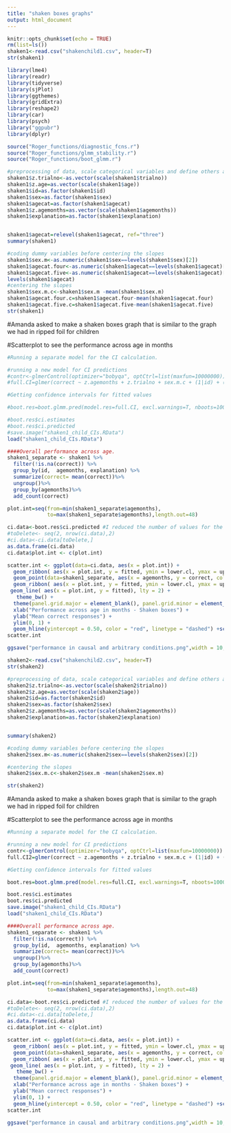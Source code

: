 ```yaml
---
title: "shaken boxes graphs"
output: html_document
---
```


```r
knitr::opts_chunk$set(echo = TRUE)
rm(list=ls()) 
shaken1<-read.csv("shakenchild1.csv", header=T)
str(shaken1)
```

```r
library(lme4)
library(readr)
library(tidyverse)
library(sjPlot)
library(ggthemes)
library(gridExtra)
library(reshape2)
library(car)
library(psych)
library("ggpubr")
library(dplyr)

source("Roger_functions/diagnostic_fcns.r")
source("Roger_functions/glmm_stability.r")
source("Roger_functions/boot_glmm.r")
```


```r
#preprocessing of data, scale categorical variables and define others as factor
shaken1$z.trialno<-as.vector(scale(shaken1$trialno))
shaken1$z.age=as.vector(scale(shaken1$age))
shaken1$id=as.factor(shaken1$id)
shaken1$sex=as.factor(shaken1$sex)
shaken1$agecat=as.factor(shaken1$agecat)
shaken1$z.agemonths=as.vector(scale(shaken1$agemonths))
shaken1$explanation=as.factor(shaken1$explanation)


shaken1$agecat=relevel(shaken1$agecat, ref="three")
summary(shaken1)

#coding dummy variables before centering the slopes
shaken1$sex.m<-as.numeric(shaken1$sex==levels(shaken1$sex)[2])
shaken1$agecat.four<-as.numeric(shaken1$agecat==levels(shaken1$agecat)[3])
shaken1$agecat.five<-as.numeric(shaken1$agecat==levels(shaken1$agecat)[2])
levels(shaken1$agecat)
#centering the slopes
shaken1$sex.m.c<-shaken1$sex.m -mean(shaken1$sex.m)
shaken1$agecat.four.c=shaken1$agecat.four-mean(shaken1$agecat.four)
shaken1$agecat.five.c=shaken1$agecat.five-mean(shaken1$agecat.five)
str(shaken1)
```

#Amanda asked to make a shaken boxes graph that is similar to the graph we had in ripped foil for children

#Scatterplot to see the performance across age in months
```r
#Running a separate model for the CI calculation.

#running a new model for CI predictions
#contr<-glmerControl(optimizer="bobyqa", optCtrl=list(maxfun=10000000))
#full.CI=glmer(correct ~ z.agemonths + z.trialno + sex.m.c + (1|id) + (1|boxtype) + (0+z.trialno|id),data=shaken1, family=binomial, control=contr)

```

```r
#Getting confidence intervals for fitted values

#boot.res=boot.glmm.pred(model.res=full.CI, excl.warnings=T, nboots=1000, resol=48, level=0.95, use="z.agemonths", n.cores="all-1", para=T)#with para=T your computer will get very slow so I recommend using this option particularly when you don't need to work with the PC in parallel (the CI calculation will be a lot faster though)

#boot.res$ci.estimates
#boot.res$ci.predicted
#save.image("shaken1_child_CIs.RData")
load("shaken1_child_CIs.RData")
```

```r
####Overall performance across age.
shaken1_separate <- shaken1 %>%
  filter(!is.na(correct)) %>%
  group_by(id,  agemonths, explanation) %>% 
  summarize(correct= mean(correct))%>%
  ungroup()%>%
  group_by(agemonths)%>%
  add_count(correct)

plot.int=seq(from=min(shaken1_separate$agemonths),
             to=max(shaken1_separate$agemonths),length.out=48)

ci.data<-boot.res$ci.predicted #I reduced the number of values for the confidence intervals. did not match the actual data.
#toDelete<- seq(2, nrow(ci.data),2)
#ci.data<-ci.data[toDelete,]
as.data.frame(ci.data)
ci.data$plot.int <- c(plot.int)
```


```r
scatter.int <- ggplot(data=ci.data, aes(x = plot.int)) +
  geom_ribbon( aes(x = plot.int, y = fitted, ymin = lower.cl, ymax = upper.cl), fill = "grey", alpha = 0.5)+
  geom_point(data=shaken1_separate, aes(x = agemonths, y = correct, color=explanation), size = shaken1_separate$n, alpha = 0.8) +
  geom_ribbon( aes(x = plot.int, y = fitted, ymin = lower.cl, ymax = upper.cl), fill = "grey", alpha = 0.5) +
 geom_line( aes(x = plot.int, y = fitted), lty = 2) +
   theme_bw() +
  theme(panel.grid.major = element_blank(), panel.grid.minor = element_blank()) +
  xlab("Performance across age in months - Shaken boxes") +
  ylab("Mean correct responses") +
  ylim(0, 1) +
  geom_hline(yintercept = 0.50, color = "red", linetype = "dashed") +scale_colour_manual(values = c("Dark Grey", "Black", "Red"))+ theme(legend.position= "none") + scale_x_continuous(breaks = seq(from = 36, to = 72, by = 4))
scatter.int

ggsave("performance in causal and arbitrary conditions.png",width = 10, height = 5, scale=0.7)

```


```r
shaken2<-read.csv("shakenchild2.csv", header=T)
str(shaken2)
```


```r
#preprocessing of data, scale categorical variables and define others as factor
shaken2$z.trialno<-as.vector(scale(shaken2$trialno))
shaken2$z.age=as.vector(scale(shaken2$age))
shaken2$id=as.factor(shaken2$id)
shaken2$sex=as.factor(shaken2$sex)
shaken2$z.agemonths=as.vector(scale(shaken2$agemonths))
shaken2$explanation=as.factor(shaken2$explanation)


summary(shaken2)

#coding dummy variables before centering the slopes
shaken2$sex.m<-as.numeric(shaken2$sex==levels(shaken2$sex)[2])

#centering the slopes
shaken2$sex.m.c<-shaken2$sex.m -mean(shaken2$sex.m)

str(shaken2)
```

#Amanda asked to make a shaken boxes graph that is similar to the graph we had in ripped foil for children

#Scatterplot to see the performance across age in months
```r
#Running a separate model for the CI calculation.

#running a new model for CI predictions
contr<-glmerControl(optimizer="bobyqa", optCtrl=list(maxfun=10000000))
full.CI2=glmer(correct ~ z.agemonths + z.trialno + sex.m.c + (1|id) + (1|boxtype) + (0+z.trialno|id),data=shaken2, family=binomial, control=contr)

```

```r
#Getting confidence intervals for fitted values

boot.res=boot.glmm.pred(model.res=full.CI, excl.warnings=T, nboots=1000, resol=48, level=0.95, use="z.agemonths", n.cores="all-1", para=T)#with para=T your computer will get very slow so I recommend using this option particularly when you don't need to work with the PC in parallel (the CI calculation will be a lot faster though)

boot.res$ci.estimates
boot.res$ci.predicted
save.image("shaken1_child_CIs.RData")
load("shaken1_child_CIs.RData")
```

```r
####Overall performance across age.
shaken1_separate <- shaken1 %>%
  filter(!is.na(correct)) %>%
  group_by(id,  agemonths, explanation) %>% 
  summarize(correct= mean(correct))%>%
  ungroup()%>%
  group_by(agemonths)%>%
  add_count(correct)

plot.int=seq(from=min(shaken1_separate$agemonths),
             to=max(shaken1_separate$agemonths),length.out=48)

ci.data<-boot.res$ci.predicted #I reduced the number of values for the confidence intervals. did not match the actual data.
#toDelete<- seq(2, nrow(ci.data),2)
#ci.data<-ci.data[toDelete,]
as.data.frame(ci.data)
ci.data$plot.int <- c(plot.int)
```


```r
scatter.int <- ggplot(data=ci.data, aes(x = plot.int)) +
  geom_ribbon( aes(x = plot.int, y = fitted, ymin = lower.cl, ymax = upper.cl), fill = "grey", alpha = 0.5)+
  geom_point(data=shaken1_separate, aes(x = agemonths, y = correct, color=explanation), size = shaken1_separate$n, alpha = 0.8) +
  geom_ribbon( aes(x = plot.int, y = fitted, ymin = lower.cl, ymax = upper.cl), fill = "grey", alpha = 0.5) +
 geom_line( aes(x = plot.int, y = fitted), lty = 2) +
   theme_bw() +
  theme(panel.grid.major = element_blank(), panel.grid.minor = element_blank()) +
  xlab("Performance across age in months - Shaken boxes") +
  ylab("Mean correct responses") +
  ylim(0, 1) +
  geom_hline(yintercept = 0.50, color = "red", linetype = "dashed") +scale_colour_manual(values = c("Dark Grey", "Black", "Red"))+ theme(legend.position= "none") + scale_x_continuous(breaks = seq(from = 36, to = 72, by = 4))
scatter.int

ggsave("performance in causal and arbitrary conditions.png",width = 10, height = 5, scale=0.7)

```

